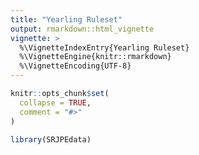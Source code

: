 ```yaml
---
title: "Yearling Ruleset"
output: rmarkdown::html_vignette
vignette: >
  %\VignetteIndexEntry{Yearling Ruleset}
  %\VignetteEngine{knitr::rmarkdown}
  %\VignetteEncoding{UTF-8}
---
```


```r
knitr::opts_chunk$set(
  collapse = TRUE,
  comment = "#>"
)
```

```r
library(SRJPEdata)
```
